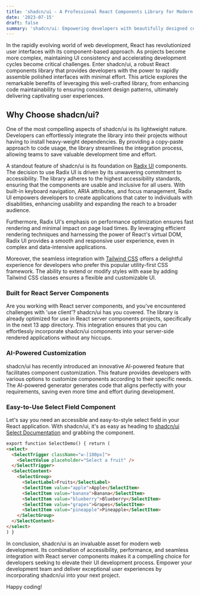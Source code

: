 ```yaml
---
title: 'shadcn/ui - A Professional React Components Library for Modern Web Development'
date: '2023-07-15'
draft: false
summary: 'shadcn/ui: Empowering developers with beautifully designed components built using Radix UI and Tailwind CSS, ensuring accessibility and seamless integration.'
---
```


In the rapidly evolving world of web development, React has revolutionized user interfaces with its component-based approach. As projects become more complex, maintaining UI consistency and accelerating development cycles become critical challenges. Enter shadcn/ui, a robust React components library that provides developers with the power to rapidly assemble polished interfaces with minimal effort. This article explores the remarkable benefits of leveraging this well-crafted library, from enhancing code maintainability to ensuring consistent design patterns, ultimately delivering captivating user experiences.

## Why Choose shadcn/ui?

One of the most compelling aspects of shadcn/ui is its lightweight nature. Developers can effortlessly integrate the library into their projects without having to install heavy-weight dependencies. By providing a copy-paste approach to code usage, the library streamlines the integration process, allowing teams to save valuable development time and effort.

A standout feature of shadcn/ui is its foundation on [Radix UI](https://www.radix-ui.com/) components. The decision to use Radix UI is driven by its unwavering commitment to accessibility. The library adheres to the highest accessibility standards, ensuring that the components are usable and inclusive for all users. With built-in keyboard navigation, ARIA attributes, and focus management, Radix UI empowers developers to create applications that cater to individuals with disabilities, enhancing usability and expanding the reach to a broader audience.

Furthermore, Radix UI's emphasis on performance optimization ensures fast rendering and minimal impact on page load times. By leveraging efficient rendering techniques and harnessing the power of React's virtual DOM, Radix UI provides a smooth and responsive user experience, even in complex and data-intensive applications.

Moreover, the seamless integration with [Tailwind CSS](https://tailwindcss.com/) offers a delightful experience for developers who prefer this popular utility-first CSS framework. The ability to extend or modify styles with ease by adding Tailwind CSS classes ensures a flexible and customizable UI.

### Built for React Server Components

Are you working with React server components, and you've encountered challenges with 'use client'? shadcn/ui has you covered. The library is already optimized for use in React server components projects, specifically in the next 13 app directory. This integration ensures that you can effortlessly incorporate shadcn/ui components into your server-side rendered applications without any hiccups.

### AI-Powered Customization

shadcn/ui has recently introduced an innovative AI-powered feature that facilitates component customization. This feature provides developers with various options to customize components according to their specific needs. The AI-powered generator generates code that aligns perfectly with your requirements, saving even more time and effort during development.

### Easy-to-Use Select Field Component

Let's say you need an accessible and easy-to-style select field in your React application. With shadcn/ui, it's as easy as heading to [shadcn/ui Select Documentation](https://ui.shadcn.com/docs/components/select) and grabbing the component.

```html
export function SelectDemo() { return (
<select>
  <SelectTrigger className="w-[180px]">
    <SelectValue placeholder="Select a fruit" />
  </SelectTrigger>
  <SelectContent>
    <SelectGroup>
      <SelectLabel>Fruits</SelectLabel>
      <SelectItem value="apple">Apple</SelectItem>
      <SelectItem value="banana">Banana</SelectItem>
      <SelectItem value="blueberry">Blueberry</SelectItem>
      <SelectItem value="grapes">Grapes</SelectItem>
      <SelectItem value="pineapple">Pineapple</SelectItem>
    </SelectGroup>
  </SelectContent>
</select>
) }
```

In conclusion, shadcn/ui is an invaluable asset for modern web development. Its combination of accessibility, performance, and seamless integration with React server components makes it a compelling choice for developers seeking to elevate their UI development process. Empower your development team and deliver exceptional user experiences by incorporating shadcn/ui into your next project.

Happy coding!
